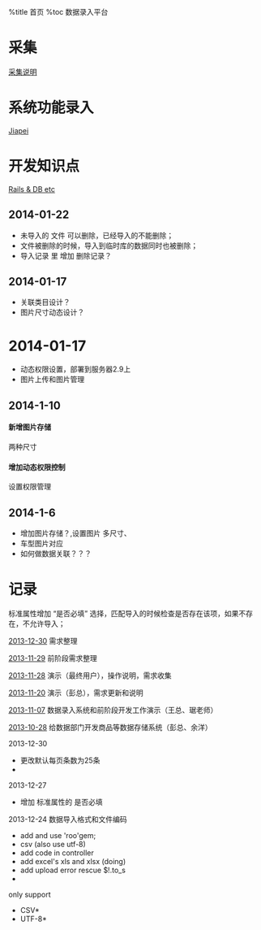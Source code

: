 %title 首页
%toc 数据录入平台 

=采集=
[[CaiJi|采集说明]] 

= 系统功能录入 =
[[Jiapei]]

=开发知识点=
[[rubyonrails|Rails & DB etc]]


==2014-01-22==
* 未导入的 文件 可以删除，已经导入的不能删除；
* 文件被删除的时候，导入到临时库的数据同时也被删除；
* 导入记录 里 增加 删除记录？

==2014-01-17==
* 关联类目设计？
* 图片尺寸动态设计？


=2014-01-17=
* 动态权限设置，部署到服务器2.9上
* 图片上传和图片管理

==2014-1-10==
====新增图片存储====
两种尺寸
====增加动态权限控制====
设置权限管理

==2014-1-6==
* 增加图片存储？,设置图片 多尺寸、
* 车型图片对应
* 如何做数据关联？？？

= 记录 =
标准属性增加 “是否必填” 选择，匹配导入的时候检查是否存在该项，如果不存在，不允许导入；



[[2013-12-30]] 需求整理

[[2013-11-29]] 前阶段需求整理

[[2013-11-28]] 演示（最终用户），操作说明，需求收集

[[2013-11-20]] 演示（彭总），需求更新和说明

[[2013-11-07]] 数据录入系统和前阶段开发工作演示（王总、琚老师）

[[2013-10-28]] 给数据部门开发商品等数据存储系统（彭总、余洋） 



2013-12-30
* 更改默认每页条数为25条
*

2013-12-27
* 增加 标准属性的 是否必填

2013-12-24
数据导入格式和文件编码
* add and use 'roo'gem;
* csv (also use utf-8)
* add code in controller
* add excel's xls and xlsx (doing)
* add upload error rescue $!.to_s
*
 
only support
*CSV*
*UTF-8*


